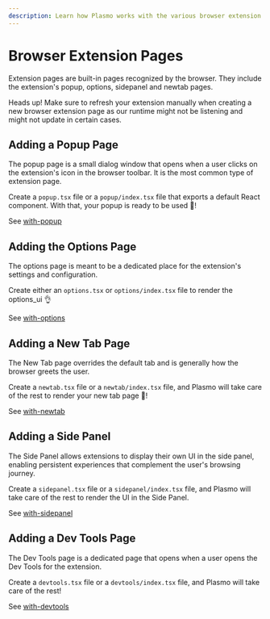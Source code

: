 ```yaml
---
description: Learn how Plasmo works with the various browser extension pages.
---
```



# Browser Extension Pages

Extension pages are built-in pages recognized by the browser. They include the extension's popup, options, sidepanel and newtab pages.

<Callout emoji="👀">
  Heads up! Make sure to refresh your extension manually when creating a new
  browser extension page as our runtime might not be listening and might not
  update in certain cases.
</Callout>

## Adding a Popup Page

The popup page is a small dialog window that opens when a user clicks on the extension's icon in the browser toolbar. It is the most common type of extension page.

Create a `popup.tsx` file or a `popup/index.tsx` file that exports a default React component. With that, your popup is ready to be used 🚀!

See [with-popup](https://github.com/PlasmoHQ/examples/tree/main/with-popup)

## Adding the Options Page

The options page is meant to be a dedicated place for the extension's settings and configuration.

Create either an `options.tsx` or `options/index.tsx` file to render the options_ui 👌

See [with-options](https://github.com/PlasmoHQ/examples/tree/main/with-options-ui)

## Adding a New Tab Page

The New Tab page overrides the default tab and is generally how the browser greets the user.

Create a `newtab.tsx` file or a `newtab/index.tsx` file, and Plasmo will take care of the rest to render your new tab page 🤘!

See [with-newtab](https://github.com/PlasmoHQ/examples/tree/main/with-newtab)

## Adding a Side Panel

The Side Panel allows extensions to display their own UI in the side panel, enabling persistent experiences that complement the user's browsing journey.

Create a `sidepanel.tsx` file or a `sidepanel/index.tsx` file, and Plasmo will take care of the rest to render the UI in the Side Panel. 

See [with-sidepanel](https://github.com/PlasmoHQ/examples/tree/main/with-sidepanel)

## Adding a Dev Tools Page

The Dev Tools page is a dedicated page that opens when a user opens the Dev Tools for the extension.

Create a `devtools.tsx` file or a `devtools/index.tsx` file, and Plasmo will take care of the rest!

See [with-devtools](https://github.com/PlasmoHQ/examples/tree/main/with-devtools)
